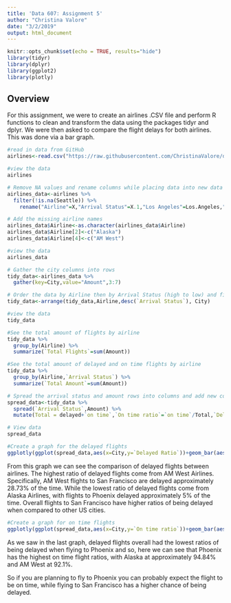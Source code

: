 ```yaml
---
title: 'Data 607: Assignment 5'
author: "Christina Valore"
date: "3/2/2019"
output: html_document
---
```


```r
knitr::opts_chunk$set(echo = TRUE, results="hide")
library(tidyr)
library(dplyr)
library(ggplot2)
library(plotly)
```

## Overview
For this assignment, we were to create an airlines .CSV file and perform R functions to clean and transform the data using the packages tidyr and dplyr. We were then asked to compare the flight delays for both airlines. This was done via a bar graph.

```r
#read in data from GitHub
airlines<-read.csv("https://raw.githubusercontent.com/ChristinaValore/data-aqu-mgmt-607/master/Airlines.csv",header=TRUE,sep=",")

#view the data
airlines
```

```r

# Remove NA values and rename columns while placing data into new data frame
airlines_data<-airlines %>%  
  filter(!is.na(Seattle)) %>% 
    rename("Airline"=X,"Arrival Status"=X.1,"Los Angeles"=Los.Angeles,"San Diego"=San.Diego,"San Francisco"=San.Francisco)

# Add the missing airline names 
airlines_data$Airline<-as.character(airlines_data$Airline)
airlines_data$Airline[2]<-c("Alaska")
airlines_data$Airline[4]<-c("AM West")

#view the data
airlines_data
```

```r

# Gather the city columns into rows
tidy_data<-airlines_data %>% 
  gather(key=City,value="Amount",3:7)

# Order the data by Airline then by Arrival Status (high to low) and finally by City
tidy_data<-arrange(tidy_data,Airline,desc(`Arrival Status`), City)

#view the data
tidy_data

```
```r

#See the total amount of flights by airline
tidy_data %>% 
  group_by(Airline) %>% 
  summarize(`Total Flights`=sum(Amount))

#See the total amount of delayed and on time flights by airline
tidy_data %>% 
  group_by(Airline,`Arrival Status`) %>% 
  summarize(`Total Amount`=sum(Amount))
```
```r
# Spread the arrival status and amount rows into columns and add new columns for total amount, on time ration and delayed ration
spread_data<-tidy_data %>% 
  spread(`Arrival Status`,Amount) %>% 
  mutate(Total = delayed+`on time`,`On time ratio`=`on time`/Total,`Delayed Ratio`=delayed/Total)

# View data
spread_data
```

```r
#Create a graph for the delayed flights
ggplotly(ggplot(spread_data,aes(x=City,y=`Delayed Ratio`))+geom_bar(aes(fill=Airline),stat="identity",position="dodge")+xlab("US City")+ylab("Delayed Flights Ratio")+ggtitle("Flights Delayed by City"))
```

From this graph we can see the comparison of delayed flights between airlines. The highest ratio of delayed flights come from AM West Airlines. Specifically, AM West flights to San Francisco are delayed approximately 28.73% of the time. While the lowest ratio of delayed flights come from Alaska Airlines, with flights to Phoenix delayed approximately 5% of the time. Overall flights to San Francisco have higher ratios of being delayed when compared to other US cities. 

```r
#Create a graph for on time flights
ggplotly(ggplot(spread_data,aes(x=City,y=`On time ratio`))+geom_bar(aes(fill=Airline),stat="identity",position="dodge")+xlab("US City")+ylab("On Time Flights Ratio")+ggtitle("On Time Flights by City"))
```

As we saw in the last graph, delayed flights overall had the lowest ratios of being delayed when flying to Phoenix and so, here we can see that Phoenix has the highest on time flight ratios, with Alaska at approximately 94.84% and AM West at 92.1%.

So if you are planning to fly to Phoenix you can probably expect the flight to be on time, while flying to San Francisco has a higher chance of being delayed. 